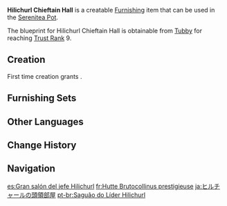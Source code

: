 {{Furnishing Infobox
|id             = 370402
|image          = Item Hilichurl Chieftain Hall.png
|category       = Building
|subcategory    = Hilichurl Style
|quality        = 4
|adeptal_energy = 90
|load           = 290
|reduced_load   = 144
|description    = A grand hilichurl hall. The wooden stairs look fragile and unstable but have great load-bearing capabilities. They would not break even if a huge monster were to step on them with significant force.
|blueprint      = Trust Rank
|trust rank     = 9
}}
'''Hilichurl Chieftain Hall''' is a creatable [[Furnishing]] item that can be used in the [[Serenitea Pot]].

The blueprint for Hilichurl Chieftain Hall is obtainable from [[Tubby]] for reaching [[Trust Rank]] 9.

==Creation==
First time creation grants {{Item|Trust|24|x=90}}.
{{Recipe
|type = Creation
|time = 16h
|Birch Wood = 30
|sort = Birch Wood
}}

==Furnishing Sets==
{{Craft Usage}}

==Other Languages==
{{Other Languages
|en      = Hilichurl Chieftain Hall
|zhs     = 丘丘领袖大殿
|zhs_rm  = Qiūqiū Lǐngxiù Dà Diàn
|zht     = 丘丘領袖大殿
|zht_rm  = Qiūqiū Lǐngxiù Dà Diàn
|zh_tl   = 
|ja      = ヒルチャールの頭領部屋
|ja_rm   = Hiruchaaru no Touryou Heya
|ja_tl   = 
|ko      = 츄츄족 우두머리 거처
|ko_rm   = Chyuchyujok Udumeori Geocheo
|ko_tl   = Hilichurl Chief Residence
|es      = Gran salón del jefe Hilichurl
|es_tl   = Great Hall of Chief Hilichurl
|fr      = Hutte Brutocollinus prestigieuse
|fr_tl   = Prestigious Hilichurl Hut
|ru      = Зал вождя хиличурлов
|ru_tl   = Hilichurl Chieftain Hall
|th      = ห้องโถงหัวหน้า Hilichurl
|th_rm   = 
|th_tl   = 
|vi      = Doanh Trại Thủ Lĩnh Hilichurl
|vi_tl   = 
|de      = Halle des Hilichurl-Anführers
|de_tl   = Hall of the Hilichurl Leader
|id      = Aula Pemimpin Hilichurl
|id_tl   = Hilichurl Leader Hall
|pt      = Saguão do Líder Hilichurl
|pt_tl   = Hilichurl Leader Lobby
|tr      = Dağ Yabanisi Şef Kulübesi
|tr_tl   = 
|it      = Sala del capotribù hilichurliana
|it_tl   = 
}}

==Change History==
{{Change History|1.5}}

==Navigation==
{{Furnishing Navbox|exterior}}

[[es:Gran salón del jefe Hilichurl]]
[[fr:Hutte Brutocollinus prestigieuse]]
[[ja:ヒルチャールの頭領部屋]]
[[pt-br:Saguão do Líder Hilichurl]]